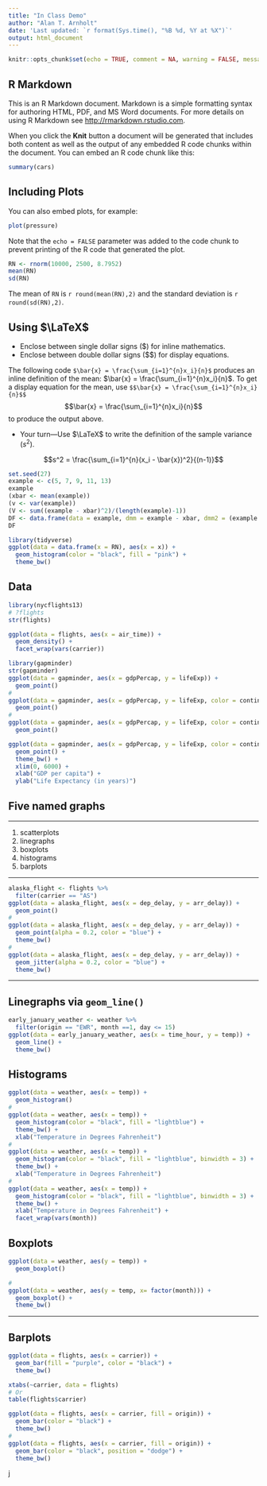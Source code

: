 ```yaml
---
title: "In Class Demo"
author: "Alan T. Arnholt"
date: 'Last updated: `r format(Sys.time(), "%B %d, %Y at %X")`'
output: html_document
---
```


```r
knitr::opts_chunk$set(echo = TRUE, comment = NA, warning = FALSE, message = FALSE)
```

## R Markdown

This is an R Markdown document. Markdown is a simple formatting syntax for authoring HTML, PDF, and MS Word documents. For more details on using R Markdown see <http://rmarkdown.rstudio.com>.

When you click the **Knit** button a document will be generated that includes both content as well as the output of any embedded R code chunks within the document. You can embed an R code chunk like this:

```r
summary(cars)
```

## Including Plots

You can also embed plots, for example:

```r
plot(pressure)
```

Note that the `echo = FALSE` parameter was added to the code chunk to prevent printing of the R code that generated the plot.

```r
RN <- rnorm(10000, 2500, 8.7952)
mean(RN)
sd(RN)
```

The mean of `RN` is `r round(mean(RN),2)` and the standard deviation is `r round(sd(RN),2)`.

## Using $\LaTeX$

* Enclose between single dollar signs ($) for inline mathematics.
* Enclose between double dollar signs ($$) for display equations.

The following code `$\bar{x} = \frac{\sum_{i=1}^{n}x_i}{n}$` produces an inline definition of the mean: $\bar{x} = \frac{\sum_{i=1}^{n}x_i}{n}$.  To get a display equation for the mean, use `$$\bar{x} = \frac{\sum_{i=1}^{n}x_i}{n}$$`
$$\bar{x} = \frac{\sum_{i=1}^{n}x_i}{n}$$ to produce the output above.

* Your turn---Use $\LaTeX$ to write the definition of the sample variance ($s^2$).

$$s^2 = \frac{\sum_{i=1}^{n}(x_i - \bar{x})^2}{(n-1)}$$

```r
set.seed(27)
example <- c(5, 7, 9, 11, 13)
example
(xbar <- mean(example))
(v <- var(example))
(V <- sum((example - xbar)^2)/(length(example)-1))
DF <- data.frame(data = example, dmm = example - xbar, dmm2 = (example - xbar)^2)
DF
```




```r
library(tidyverse)
ggplot(data = data.frame(x = RN), aes(x = x)) + 
  geom_histogram(color = "black", fill = "pink") + 
  theme_bw()
```


## Data

```r
library(nycflights13)
# ?flights
str(flights)
```

```r
ggplot(data = flights, aes(x = air_time)) + 
  geom_density() + 
  facet_wrap(vars(carrier))
```


```r
library(gapminder)
str(gapminder)
ggplot(data = gapminder, aes(x = gdpPercap, y = lifeExp)) + 
  geom_point()
#
ggplot(data = gapminder, aes(x = gdpPercap, y = lifeExp, color = continent)) + 
  geom_point()
#
ggplot(data = gapminder, aes(x = gdpPercap, y = lifeExp, color = continent, size = pop)) + 
  geom_point()
```


```r
ggplot(data = gapminder, aes(x = gdpPercap, y = lifeExp, color = continent, size = pop)) + 
  geom_point() + 
  theme_bw() + 
  xlim(0, 6000) +
  xlab("GDP per capita") +
  ylab("Life Expectancy (in years)")

```

## Five named graphs 

______________

1. scatterplots
2. linegraphs
3. boxplots
4. histograms
5. barplots

_______________

```r
alaska_flight <- flights %>% 
  filter(carrier == "AS")
ggplot(data = alaska_flight, aes(x = dep_delay, y = arr_delay)) + 
  geom_point()
#
ggplot(data = alaska_flight, aes(x = dep_delay, y = arr_delay)) + 
  geom_point(alpha = 0.2, color = "blue") + 
  theme_bw()
#
ggplot(data = alaska_flight, aes(x = dep_delay, y = arr_delay)) + 
  geom_jitter(alpha = 0.2, color = "blue") + 
  theme_bw()
```

________________

## Linegraphs via `geom_line()`

```r
early_january_weather <- weather %>% 
  filter(origin == "EWR", month ==1, day <= 15)
ggplot(data = early_january_weather, aes(x = time_hour, y = temp)) + 
  geom_line() + 
  theme_bw()
```

## Histograms

```r
ggplot(data = weather, aes(x = temp)) + 
  geom_histogram()
#
ggplot(data = weather, aes(x = temp)) + 
  geom_histogram(color = "black", fill = "lightblue") + 
  theme_bw() + 
  xlab("Temperature in Degrees Fahrenheit")
#
ggplot(data = weather, aes(x = temp)) + 
  geom_histogram(color = "black", fill = "lightblue", binwidth = 3) + 
  theme_bw() + 
  xlab("Temperature in Degrees Fahrenheit")
#
ggplot(data = weather, aes(x = temp)) + 
  geom_histogram(color = "black", fill = "lightblue", binwidth = 3) + 
  theme_bw() + 
  xlab("Temperature in Degrees Fahrenheit") + 
  facet_wrap(vars(month))
```

## Boxplots

```r
ggplot(data = weather, aes(y = temp)) + 
  geom_boxplot()

#
ggplot(data = weather, aes(y = temp, x= factor(month))) + 
  geom_boxplot() + 
  theme_bw()
```
______________________

## Barplots

```r
ggplot(data = flights, aes(x = carrier)) + 
  geom_bar(fill = "purple", color = "black") + 
  theme_bw()
```

```r
xtabs(~carrier, data = flights)
# Or 
table(flights$carrier)
```

```r
ggplot(data = flights, aes(x = carrier, fill = origin)) + 
  geom_bar(color = "black") + 
  theme_bw()
#
ggplot(data = flights, aes(x = carrier, fill = origin)) + 
  geom_bar(color = "black", position = "dodge") + 
  theme_bw()
```
j